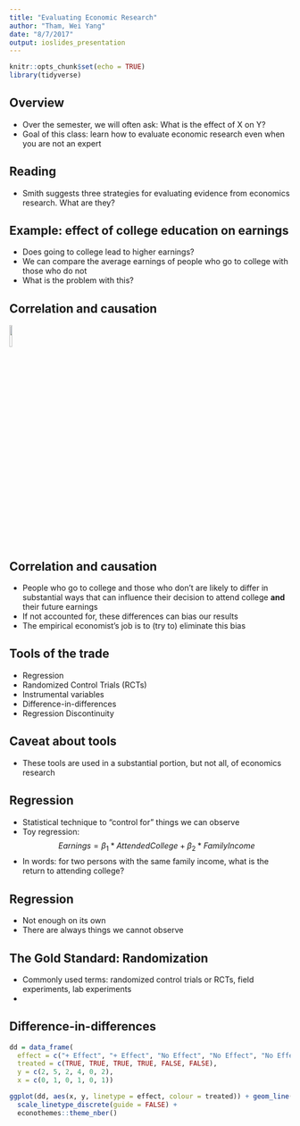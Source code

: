 ```yaml
---
title: "Evaluating Economic Research"
author: "Tham, Wei Yang"
date: "8/7/2017"
output: ioslides_presentation
---
```


```r
knitr::opts_chunk$set(echo = TRUE)
library(tidyverse)
```

## Overview

- Over the semester, we will often ask: What is the effect of X on Y?
- Goal of this class: learn how to evaluate economic research even when you are not an expert

## Reading

- Smith suggests three strategies for evaluating evidence from economics research. What are they?

## Example: effect of college education on earnings
- Does going to college lead to higher earnings?
- We can compare the average earnings of people who go to college with those who do not
- What is the problem with this?

## Correlation and causation

![](spurious_corr.jpg){ width=10% }

## Correlation and causation
- People who go to college and those who don't are likely to differ in substantial ways that can influence their decision to attend college **and** their future earnings
- If not accounted for, these differences can bias our results
- The empirical economist's job is to (try to) eliminate this bias

## Tools of the trade
- Regression
- Randomized Control Trials (RCTs)
- Instrumental variables
- Difference-in-differences
- Regression Discontinuity

## Caveat about tools
- These tools are used in a substantial portion, but not all, of economics research

## Regression
- Statistical technique to "control for" things we can observe
- Toy regression: 
$$ Earnings = \beta_1 * AttendedCollege + \beta_2 * FamilyIncome $$ 
- In words: for two persons with the same family income, what is the return to attending college?

## Regression
- Not enough on its own
- There are always things we cannot observe

## The Gold Standard: Randomization
- Commonly used terms: randomized control trials or RCTs, field experiments, lab experiments
- 

## Difference-in-differences
```r
dd = data_frame(
  effect = c("+ Effect", "+ Effect", "No Effect", "No Effect", "No Effect", "No Effect"), 
  treated = c(TRUE, TRUE, TRUE, TRUE, FALSE, FALSE), 
  y = c(2, 5, 2, 4, 0, 2), 
  x = c(0, 1, 0, 1, 0, 1))

ggplot(dd, aes(x, y, linetype = effect, colour = treated)) + geom_line() + 
  scale_linetype_discrete(guide = FALSE) + 
  econothemes::theme_nber()
```








